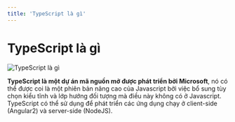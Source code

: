 ```yaml
---
title: 'TypeScript là gì'
---
```


# TypeScript là gì

![TypeScript là gì](/typescript.jpg)

**TypeScript là một dự án mã nguồn mở được phát triển bởi Microsoft**, nó có thể được coi là một phiên bản nâng cao của Javascript bởi việc bổ sung tùy chọn kiểu tĩnh và lớp hướng đối tượng mà điều này không có ở Javascript. TypeScript có thể sử dụng để phát triển các ứng dụng chạy ở client-side (Angular2) và server-side (NodeJS).
